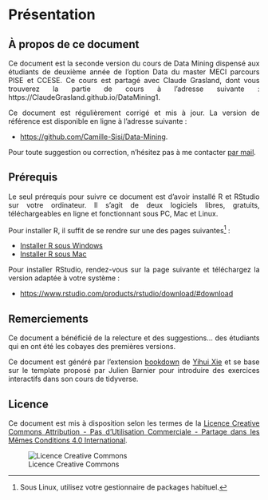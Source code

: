 <div align="justify">


# Présentation {-}

## À propos de ce document {-}

Ce document est la seconde version du cours de Data Mining dispensé aux étudiants de deuxième année de l’option Data du master MECI parcours PISE et CCESE. Ce cours est partagé avec Claude Grasland, dont vous trouverez la partie de cours à l’adresse suivante : https://ClaudeGrasland.github.io/DataMining1.

Ce document est régulièrement corrigé et mis à jour. La version de référence est disponible en ligne à l’adresse suivante :

- [https://github.com/Camille-Sisi/Data-Mining](https://github.com/Camille-Sisi/Data-Mining).

Pour toute suggestion ou correction, n'hésitez pas à me contacter [par mail](mailto:camille.signoretto@u-paris.fr).



## Prérequis {-}

Le seul prérequis pour suivre ce document est d'avoir installé R et RStudio sur votre ordinateur. Il s'agit de deux logiciels libres, gratuits, téléchargeables en ligne et fonctionnant sous PC, Mac et Linux.

Pour installer R, il suffit de se rendre sur une des pages suivantes^[Sous Linux, utilisez votre gestionnaire de packages habituel.] :

- [Installer R sous Windows](https://cloud.r-project.org/bin/windows/base/)
- [Installer R sous Mac](https://cloud.r-project.org/bin/macosx/)

Pour installer RStudio, rendez-vous sur la page suivante et téléchargez la version adaptée à votre système :

- [https://www.rstudio.com/products/rstudio/download/#download](https://www.rstudio.com/products/rstudio/download/#download)

  
  
  

## Remerciements {-}

Ce document a bénéficié de la relecture et des suggestions... des étudiants qui en ont été les cobayes des premières versions.

Ce document est généré par l'extension [bookdown](https://bookdown.org/) de [Yihui Xie](https://yihui.name/) et se base sur le template proposé par Julien Barnier pour introduire des exercices interactifs dans son cours de tidyverse.

  
  
  

## Licence {-}

Ce document est mis à disposition selon les termes de la [Licence Creative Commons Attribution - Pas d’Utilisation Commerciale - Partage dans les Mêmes Conditions 4.0 International](http://creativecommons.org/licenses/by-nc-sa/4.0/).

![Licence Creative Commons](resources/icons/license_cc.png)

